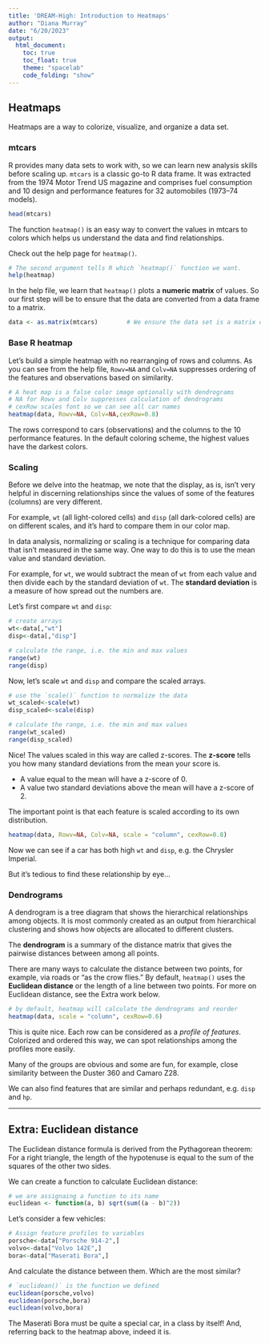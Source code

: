 ```yaml
---
title: 'DREAM-High: Introduction to Heatmaps'
author: "Diana Murray"
date: "6/20/2023"
output:
  html_document:
    toc: true
    toc_float: true
    theme: "spacelab"
    code_folding: "show"
---
```


## Heatmaps

Heatmaps are a way to colorize, visualize, and organize a data set.


### mtcars

R provides many data sets to work with, so we can learn new analysis skills before scaling up.  `mtcars` is a classic go-to R data frame. It was extracted from the 1974 Motor Trend US magazine and comprises fuel consumption and 10 design and performance features for 32 automobiles (1973--74 models).  


```r
head(mtcars)
```


The function `heatmap()` is an easy way to convert the values in mtcars to colors which helps us understand the data and find relationships. 

Check out the help page for `heatmap()`.

```r
# The second argument tells R which `heatmap()` function we want.
help(heatmap)
```




In the help file, we learn that `heatmap()` plots a **numeric matrix** of values.
So our first step will be to ensure that the data are converted from a data frame to a matrix. 


```r
data <- as.matrix(mtcars)        # We ensure the data set is a matrix of numbers
```




### Base R heatmap


Let's build a simple heatmap with no rearranging of rows and columns.  As you can see from the help file, `Rowv=NA` and `Colv=NA` suppresses ordering of the features and observations based on similarity.


```r
# A heat map is a false color image optionally with dendrograms
# NA for Rowv and Colv suppresses calculation of dendrograms
# cexRow scales font so we can see all car names
heatmap(data, Rowv=NA, Colv=NA,cexRow=0.8)  

```



The rows correspond to cars (observations) and the columns to the 10 performance features. 
In the default coloring scheme, the highest values have the darkest colors.  



### Scaling


Before we delve into the heatmap, we note that the display, as is, isn't very helpful in discerning relationships since the values of some of the features (columns) are very different. 

For example, `wt` (all light-colored cells) and `disp` (all dark-colored cells) are on different scales, and it's hard to compare them in our color map. 


In data analysis, normalizing or scaling is a technique for comparing data that isn’t measured in the same way. One way to do this is to use the mean value and standard deviation.

For example, for `wt`, we would subtract the mean of `wt` from each value and then divide each by the standard deviation of `wt`. The **standard deviation** is a measure of how spread out the numbers are.


Let's first compare `wt` and `disp`:

```r
# create arrays
wt<-data[,"wt"]
disp<-data[,"disp"]

# calculate the range, i.e. the min and max values
range(wt)
range(disp)


```


Now, let's scale `wt` and `disp` and compare the scaled arrays.

```r
# use the `scale()` function to normalize the data
wt_scaled<-scale(wt)
disp_scaled<-scale(disp)

# calculate the range, i.e. the min and max values
range(wt_scaled)
range(disp_scaled)

```


Nice! The values scaled in this way are called z-scores. The **z-score** tells you how many standard deviations from the mean your score is. 

* A value equal to the mean will have a z-score of 0. 
* A value two standard deviations above the mean will have a z-score of 2.

The important point is that each feature is scaled according to its own distribution.  


```r
heatmap(data, Rowv=NA, Colv=NA, scale = "column", cexRow=0.8)
```


Now we can see if a car has both high `wt` and `disp`, e.g. the Chrysler Imperial. 

But it's tedious to find these relationship by eye...



### Dendrograms


A dendrogram is a tree diagram that shows the hierarchical relationships among objects. It is most commonly created as an output from hierarchical clustering and shows how objects are allocated to different clusters. 

The **dendrogram** is a summary of the distance matrix that gives the pairwise distances between among all points.

There are many ways to calculate the distance between two points, for example, via roads or "as the crow flies."  By default, `heatmap()` uses the **Euclidean distance** or the length of a line between two points. For more on Euclidean distance, see the Extra work below.


```r
# by default, heatmap will calculate the dendrograms and reorder
heatmap(data, scale = "column", cexRow=0.6)

```



This is quite nice.  Each row can be considered as a *profile of features*. Colorized and ordered this way, we can spot relationships among the profiles more easily.  

Many of the groups are obvious and some are fun, for example, close similarity between the Duster 360 and Camaro Z28.

We can also find features that are similar and perhaps redundant, e.g. `disp` and `hp`. 


---


## Extra: Euclidean distance

The Euclidean distance formula is derived from the Pythagorean theorem: For a right triangle, the length of the hypotenuse is equal to the sum of the squares of the other two sides.

We can create a function to calculate Euclidean distance:


```r
# we are assignaing a function to its name
euclidean <- function(a, b) sqrt(sum((a - b)^2))

```


Let's consider a few vehicles:

```r
# Assign feature profiles to variables
porsche<-data["Porsche 914-2",]
volvo<-data["Volvo 142E",]
bora<-data["Maserati Bora",]
```


And calculate the distance between them.  Which are the most similar?

```r
# `euclidean()` is the function we defined
euclidean(porsche,volvo)
euclidean(porsche,bora)
euclidean(volvo,bora)
```

The Maserati Bora must be quite a special car, in a class by itself! And, referring back to the heatmap above, indeed it is.




